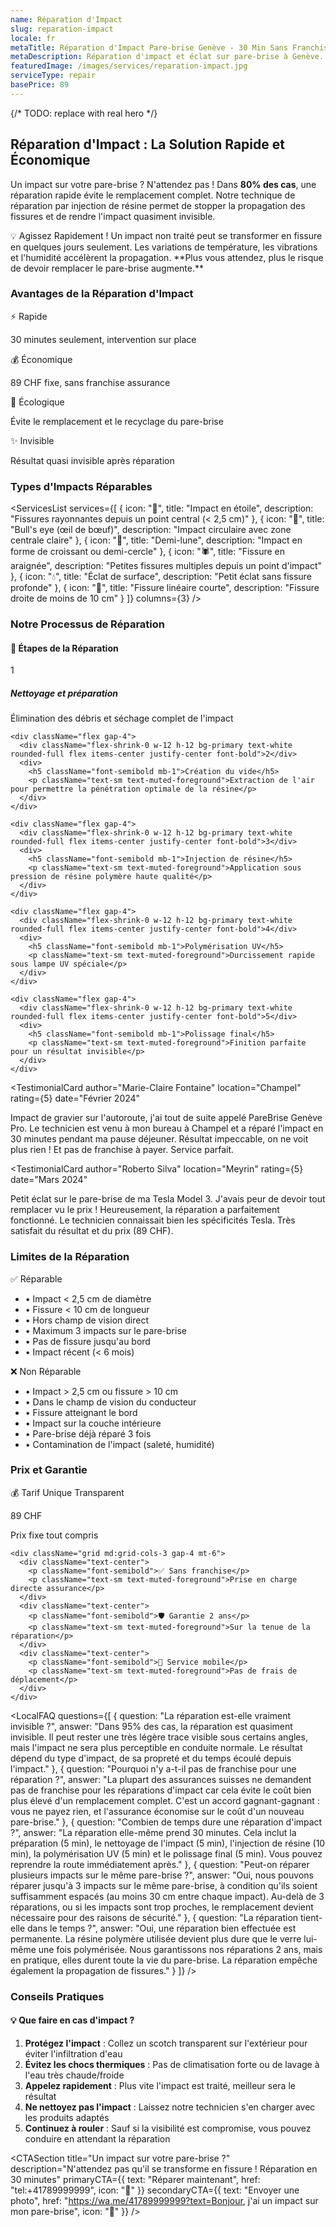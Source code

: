 ```yaml
---
name: Réparation d'Impact
slug: reparation-impact
locale: fr
metaTitle: Réparation d'Impact Pare-brise Genève - 30 Min Sans Franchise | PareBrise Genève Pro
metaDescription: Réparation d'impact et éclat sur pare-brise à Genève. Intervention en 30 minutes, sans franchise assurance. ✓ Invisible ✓ Garantie 2 ans ✓ 89 CHF.
featuredImage: /images/services/reparation-impact.jpg
serviceType: repair
basePrice: 89
---
```


<Hero
  title="Réparation d'Impact sur Pare-brise - Expert Genève"
  subtitle="30 minutes • Sans franchise • Résultat invisible • Garantie 2 ans"
  backgroundImage=""
  ctaText="Réparer maintenant"
  ctaLink="#contact"
/>

{/* TODO: replace with real hero */}
<div className="aspect-[16/9] rounded-2xl bg-primary/10 dark:bg-primary/20 animate-pulse mb-8" />

## Réparation d'Impact : La Solution Rapide et Économique

Un impact sur votre pare-brise ? N'attendez pas ! Dans **80% des cas**, une réparation rapide évite le remplacement complet. Notre technique de réparation par injection de résine permet de stopper la propagation des fissures et de rendre l'impact quasiment invisible.

<Card className="my-8 bg-green-50 dark:bg-green-950">
  <CardHeader>
    <CardTitle>💡 Agissez Rapidement !</CardTitle>
  </CardHeader>
  <CardContent>
    Un impact non traité peut se transformer en fissure en quelques jours seulement. Les variations de température, les vibrations et l'humidité accélèrent la propagation. **Plus vous attendez, plus le risque de devoir remplacer le pare-brise augmente.**
  </CardContent>
</Card>

### Avantages de la Réparation d'Impact

<div className="grid md:grid-cols-2 lg:grid-cols-4 gap-4 my-8">
  <Card>
    <CardHeader className="pb-3">
      <CardTitle className="text-lg flex items-center gap-2">
        <span className="text-2xl">⚡</span>
        Rapide
      </CardTitle>
    </CardHeader>
    <CardContent>
      <p className="text-sm">30 minutes seulement, intervention sur place</p>
    </CardContent>
  </Card>
  
  <Card>
    <CardHeader className="pb-3">
      <CardTitle className="text-lg flex items-center gap-2">
        <span className="text-2xl">💰</span>
        Économique
      </CardTitle>
    </CardHeader>
    <CardContent>
      <p className="text-sm">89 CHF fixe, sans franchise assurance</p>
    </CardContent>
  </Card>
  
  <Card>
    <CardHeader className="pb-3">
      <CardTitle className="text-lg flex items-center gap-2">
        <span className="text-2xl">🌱</span>
        Écologique
      </CardTitle>
    </CardHeader>
    <CardContent>
      <p className="text-sm">Évite le remplacement et le recyclage du pare-brise</p>
    </CardContent>
  </Card>
  
  <Card>
    <CardHeader className="pb-3">
      <CardTitle className="text-lg flex items-center gap-2">
        <span className="text-2xl">✨</span>
        Invisible
      </CardTitle>
    </CardHeader>
    <CardContent>
      <p className="text-sm">Résultat quasi invisible après réparation</p>
    </CardContent>
  </Card>
</div>

### Types d'Impacts Réparables

<ServicesList
  services={[
    {
      icon: "🎯",
      title: "Impact en étoile",
      description: "Fissures rayonnantes depuis un point central (< 2,5 cm)"
    },
    {
      icon: "🔵",
      title: "Bull's eye (œil de bœuf)",
      description: "Impact circulaire avec zone centrale claire"
    },
    {
      icon: "🌙",
      title: "Demi-lune",
      description: "Impact en forme de croissant ou demi-cercle"
    },
    {
      icon: "🕷️",
      title: "Fissure en araignée",
      description: "Petites fissures multiples depuis un point d'impact"
    },
    {
      icon: "💧",
      title: "Éclat de surface",
      description: "Petit éclat sans fissure profonde"
    },
    {
      icon: "📏",
      title: "Fissure linéaire courte",
      description: "Fissure droite de moins de 10 cm"
    }
  ]}
  columns={3}
/>

### Notre Processus de Réparation

<div className="bg-gray-50 dark:bg-gray-900 p-6 rounded-lg my-8">
  <h4 className="font-semibold mb-6 text-xl">🔧 Étapes de la Réparation</h4>
  
  <div className="space-y-6">
    <div className="flex gap-4">
      <div className="flex-shrink-0 w-12 h-12 bg-primary text-white rounded-full flex items-center justify-center font-bold">1</div>
      <div>
        <h5 className="font-semibold mb-1">Nettoyage et préparation</h5>
        <p className="text-sm text-muted-foreground">Élimination des débris et séchage complet de l'impact</p>
      </div>
    </div>
    
    <div className="flex gap-4">
      <div className="flex-shrink-0 w-12 h-12 bg-primary text-white rounded-full flex items-center justify-center font-bold">2</div>
      <div>
        <h5 className="font-semibold mb-1">Création du vide</h5>
        <p className="text-sm text-muted-foreground">Extraction de l'air pour permettre la pénétration optimale de la résine</p>
      </div>
    </div>
    
    <div className="flex gap-4">
      <div className="flex-shrink-0 w-12 h-12 bg-primary text-white rounded-full flex items-center justify-center font-bold">3</div>
      <div>
        <h5 className="font-semibold mb-1">Injection de résine</h5>
        <p className="text-sm text-muted-foreground">Application sous pression de résine polymère haute qualité</p>
      </div>
    </div>
    
    <div className="flex gap-4">
      <div className="flex-shrink-0 w-12 h-12 bg-primary text-white rounded-full flex items-center justify-center font-bold">4</div>
      <div>
        <h5 className="font-semibold mb-1">Polymérisation UV</h5>
        <p className="text-sm text-muted-foreground">Durcissement rapide sous lampe UV spéciale</p>
      </div>
    </div>
    
    <div className="flex gap-4">
      <div className="flex-shrink-0 w-12 h-12 bg-primary text-white rounded-full flex items-center justify-center font-bold">5</div>
      <div>
        <h5 className="font-semibold mb-1">Polissage final</h5>
        <p className="text-sm text-muted-foreground">Finition parfaite pour un résultat invisible</p>
      </div>
    </div>
  </div>
</div>

<TestimonialCard
  author="Marie-Claire Fontaine"
  location="Champel"
  rating={5}
  date="Février 2024"
>
  Impact de gravier sur l'autoroute, j'ai tout de suite appelé PareBrise Genève Pro. Le technicien est venu à mon bureau à Champel et a réparé l'impact en 30 minutes pendant ma pause déjeuner. Résultat impeccable, on ne voit plus rien ! Et pas de franchise à payer. Service parfait.
</TestimonialCard>

<TestimonialCard
  author="Roberto Silva"
  location="Meyrin"
  rating={5}
  date="Mars 2024"
>
  Petit éclat sur le pare-brise de ma Tesla Model 3. J'avais peur de devoir tout remplacer vu le prix ! Heureusement, la réparation a parfaitement fonctionné. Le technicien connaissait bien les spécificités Tesla. Très satisfait du résultat et du prix (89 CHF).
</TestimonialCard>

### Limites de la Réparation

<div className="grid md:grid-cols-2 gap-6 my-8">
  <Card className="border-green-500">
    <CardHeader>
      <CardTitle className="text-green-600">✅ Réparable</CardTitle>
    </CardHeader>
    <CardContent>
      <ul className="space-y-2 text-sm">
        <li>• Impact < 2,5 cm de diamètre</li>
        <li>• Fissure < 10 cm de longueur</li>
        <li>• Hors champ de vision direct</li>
        <li>• Maximum 3 impacts sur le pare-brise</li>
        <li>• Pas de fissure jusqu'au bord</li>
        <li>• Impact récent (< 6 mois)</li>
      </ul>
    </CardContent>
  </Card>
  
  <Card className="border-red-500">
    <CardHeader>
      <CardTitle className="text-red-600">❌ Non Réparable</CardTitle>
    </CardHeader>
    <CardContent>
      <ul className="space-y-2 text-sm">
        <li>• Impact > 2,5 cm ou fissure > 10 cm</li>
        <li>• Dans le champ de vision du conducteur</li>
        <li>• Fissure atteignant le bord</li>
        <li>• Impact sur la couche intérieure</li>
        <li>• Pare-brise déjà réparé 3 fois</li>
        <li>• Contamination de l'impact (saleté, humidité)</li>
      </ul>
    </CardContent>
  </Card>
</div>

### Prix et Garantie

<Card className="my-8 bg-blue-50 dark:bg-blue-950">
  <CardHeader>
    <CardTitle className="text-2xl">💰 Tarif Unique Transparent</CardTitle>
  </CardHeader>
  <CardContent>
    <div className="text-center py-4">
      <p className="text-5xl font-bold text-primary">89 CHF</p>
      <p className="text-lg mt-2">Prix fixe tout compris</p>
    </div>
    
    <div className="grid md:grid-cols-3 gap-4 mt-6">
      <div className="text-center">
        <p className="font-semibold">✅ Sans franchise</p>
        <p className="text-sm text-muted-foreground">Prise en charge directe assurance</p>
      </div>
      <div className="text-center">
        <p className="font-semibold">🛡️ Garantie 2 ans</p>
        <p className="text-sm text-muted-foreground">Sur la tenue de la réparation</p>
      </div>
      <div className="text-center">
        <p className="font-semibold">🚗 Service mobile</p>
        <p className="text-sm text-muted-foreground">Pas de frais de déplacement</p>
      </div>
    </div>
  </CardContent>
</Card>

<LocalFAQ
  questions={[
    {
      question: "La réparation est-elle vraiment invisible ?",
      answer: "Dans 95% des cas, la réparation est quasiment invisible. Il peut rester une très légère trace visible sous certains angles, mais l'impact ne sera plus perceptible en conduite normale. Le résultat dépend du type d'impact, de sa propreté et du temps écoulé depuis l'impact."
    },
    {
      question: "Pourquoi n'y a-t-il pas de franchise pour une réparation ?",
      answer: "La plupart des assurances suisses ne demandent pas de franchise pour les réparations d'impact car cela évite le coût bien plus élevé d'un remplacement complet. C'est un accord gagnant-gagnant : vous ne payez rien, et l'assurance économise sur le coût d'un nouveau pare-brise."
    },
    {
      question: "Combien de temps dure une réparation d'impact ?",
      answer: "La réparation elle-même prend 30 minutes. Cela inclut la préparation (5 min), le nettoyage de l'impact (5 min), l'injection de résine (10 min), la polymérisation UV (5 min) et le polissage final (5 min). Vous pouvez reprendre la route immédiatement après."
    },
    {
      question: "Peut-on réparer plusieurs impacts sur le même pare-brise ?",
      answer: "Oui, nous pouvons réparer jusqu'à 3 impacts sur le même pare-brise, à condition qu'ils soient suffisamment espacés (au moins 30 cm entre chaque impact). Au-delà de 3 réparations, ou si les impacts sont trop proches, le remplacement devient nécessaire pour des raisons de sécurité."
    },
    {
      question: "La réparation tient-elle dans le temps ?",
      answer: "Oui, une réparation bien effectuée est permanente. La résine polymère utilisée devient plus dure que le verre lui-même une fois polymérisée. Nous garantissons nos réparations 2 ans, mais en pratique, elles durent toute la vie du pare-brise. La réparation empêche également la propagation de fissures."
    }
  ]}
/>

### Conseils Pratiques

<div className="bg-amber-50 dark:bg-amber-950 p-6 rounded-lg my-8">
  <h4 className="font-semibold mb-4 flex items-center gap-2">
    <span className="text-2xl">💡</span>
    Que faire en cas d'impact ?
  </h4>
  <ol className="space-y-3 list-decimal list-inside">
    <li><strong>Protégez l'impact</strong> : Collez un scotch transparent sur l'extérieur pour éviter l'infiltration d'eau</li>
    <li><strong>Évitez les chocs thermiques</strong> : Pas de climatisation forte ou de lavage à l'eau très chaude/froide</li>
    <li><strong>Appelez rapidement</strong> : Plus vite l'impact est traité, meilleur sera le résultat</li>
    <li><strong>Ne nettoyez pas l'impact</strong> : Laissez notre technicien s'en charger avec les produits adaptés</li>
    <li><strong>Continuez à rouler</strong> : Sauf si la visibilité est compromise, vous pouvez conduire en attendant la réparation</li>
  </ol>
</div>

<CTASection
  title="Un impact sur votre pare-brise ?"
  description="N'attendez pas qu'il se transforme en fissure ! Réparation en 30 minutes"
  primaryCTA={{
    text: "Réparer maintenant",
    href: "tel:+41789999999",
    icon: "🔧"
  }}
  secondaryCTA={{
    text: "Envoyer une photo",
    href: "https://wa.me/41789999999?text=Bonjour, j'ai un impact sur mon pare-brise",
    icon: "📸"
  }}
/> 